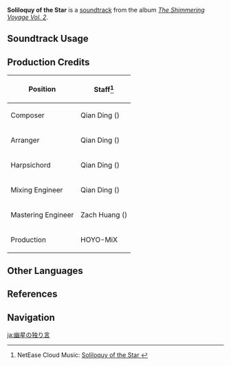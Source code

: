 {{Soundtrack Infobox
|image          = The Shimmering Voyage Vol 2.png
|album          = The Shimmering Voyage Vol. 2
|disc           = 2
|number         = 29
|featured       =
|featured2      =
|featured3      =
|featured_disc  =
|featured_disc2 =
|featured_disc3 =
|youtube_id     = FoPi2AdvvD4
|spotify_id     = 2GdwxUMnRljyHF44rLCdnG
|previous       = Ein vogellin, so wol getan
|next           = Flickering Brightness
}}
'''Soliloquy of the Star''' is a [[soundtrack]] from the album ''[[The Shimmering Voyage Vol. 2]]''.

==Soundtrack Usage==
{{Soundtrack Usage
|location = Golden Apple Archipelago//red sky
|domain   = Temple of the Star Latitudes;;The Ancient Azure Stars (Domain)
|eventgameplay = Summertime Odyssey/Temple of the Star Latitudes
}}

==Production Credits==
{| class="wikitable"
! Position
! Staff<ref>NetEase Cloud Music: [https://music.163.com/#/song?id=1973619546 Soliloquy of the Star {{zh|幽星的独言}}]</ref>
|-
! Composer
| Qian Ding ({{zh|丁谦}})
|-
! Arranger
| Qian Ding ({{zh|丁谦}})
|-
! Harpsichord
| Qian Ding ({{zh|丁谦}})
|-
! Mixing Engineer
| Qian Ding ({{zh|丁谦}})
|-
! Mastering Engineer
| Zach Huang ({{zh|黄巍}})
|-
! Production
| HOYO-MiX
|}
<!--
==Gallery==
<gallery>
</gallery>

==Trivia==
-->
==Other Languages==
{{Other Languages
|en      = Soliloquy of the Star
|zhs     = 幽星的独言
|zhs_rm  = Yōuxīng de Dúyán
|zht     = 幽星的獨言
|zht_rm  = Yōuxīng de Dúyán
|zh_tl   = Soliloquy of the Faraway Star
|ja      = 幽星の独り言
|ja_rm   = Yuusei no Hitorigoto
|ja_tl   = Soliloquy of the Serene Star
}}

==References==
{{Reflist}}

==Navigation==
{{Soundtrack Navbox|The Shimmering Voyage|2}}

[[ja:幽星の独り言]]